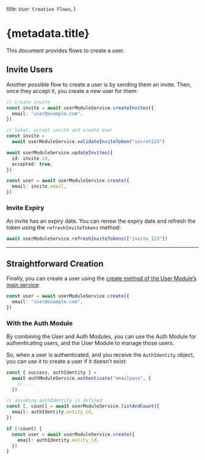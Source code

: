   title: `User Creation Flows`,
}

# {metadata.title}

This document provides flows to create a user.

## Invite Users

Another possible flow to create a user is by sending them an invite. Then, once they accept it, you create a new user for them:

```ts
// create invite
const invite = await userModuleService.createInvites({
  email: "user@example.com",
})

// later, accept invite and create user
const invite =
  await userModuleService.validateInviteToken("secret123")

await userModuleService.updateInvites({
  id: invite.id,
  accepted: true,
})

const user = await userModuleService.create({
  email: invite.email,
})
```

### Invite Expiry

An invite has an expiry date. You can renew the expiry date and refresh the token using the `refreshInviteTokens` method:

```ts
await userModuleService.refreshInviteTokens(["invite_123"])
```

---

## Straightforward Creation

Finally, you can create a user using the [create method of the User Module’s main service](/references/user/create):

```ts
const user = await userModuleService.create({
  email: "user@example.com",
})
```

### With the Auth Module

By combining the User and Auth Modules, you can use the Auth Module for authenticating users, and the User Module to manage those users.

So, when a user is authenticated, and you receive the `AuthIdentity` object, you can use it to create a user if it doesn’t exist:

```ts
const { success, authIdentity } =
  await authModuleService.authenticate("emailpass", {
    // ...
  })

// assuming authIdentity is defined
const [, count] = await userModuleService.listAndCount({
  email: authIdentity.entity_id,
})

if (!count) {
  const user = await userModuleService.create({
    email: authIdentity.entity_id,
  })
}
```
